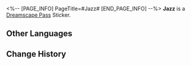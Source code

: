 <%-- [PAGE_INFO]
PageTitle=#Jazz#
[END_PAGE_INFO] --%>
{{Stub|Location information}}
{{Item Infobox
|id          = 223060
|image       = Dreamscape Pass Sticker Jazz.png
|type        = Dreamscape Pass Sticker
|type2       = Dreamchaser Stickers
|invCategory = 
|rarity      = 4
|effect      = 
|description = Digital stickers that can be used to decorate the pages of the Dreamtour Handbook. They come in many different styles.
|source1     = [[Complete Dream Song and record Dr. Blues' story]]
}}
{{Description|May you find your own nest, and write your own poem.}}
'''Jazz''' is a [[Dreamscape Pass]] Sticker.

==Other Languages==
{{Other Languages
|en   = Jazz
|zhs  = 爵士
|zht  = 爵士
|ja   = サー
|ko   = 나이트
|es   = Jazz
|fr   = Jazz
|ru   = Доктор
|th   = ท่านเซอร์
|vi   = Tước Sĩ
|de   = Blues
|id   = Jazz
|pt   = Jazz
}}

==Change History==
{{Change History|2.2}}